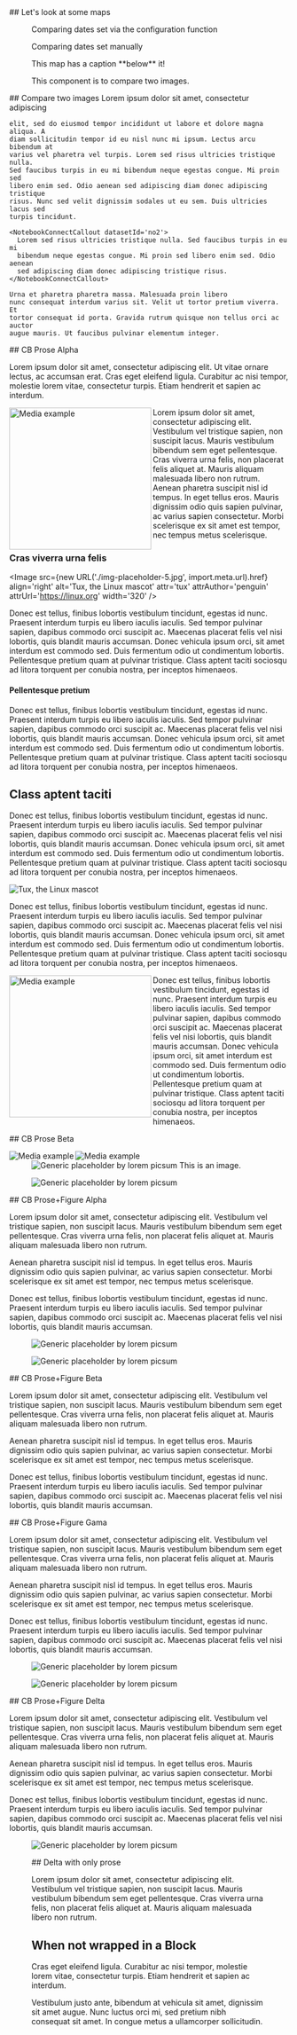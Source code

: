 <Block>
  <Prose>## Let's look at some maps</Prose>
</Block>

<Block type='wide'>
  <Figure>
    <Map
      datasetId='no2'
      layerId='no2-monthly'
      dateTime='2018-03-01'
      isComparing={true}
      compareLabel='Overriding label'
      projectionId='globe'
    />
    <Caption attrAuthor='somebody' attrUrl='https://developmentseed.org'>
      Comparing dates set via the configuration function
    </Caption>
  </Figure>
</Block>

<Block type='wide'>
  <Figure>
    <Map
      datasetId='no2'
      layerId='no2-monthly'
      dateTime='2020-03-01'
      compareDateTime='2018-03-01'
      projectionId='equirectangular'
      allowProjectionChange
      isComparing={true}
    />
    <Caption>Comparing dates set manually</Caption>
  </Figure>
</Block>

<Block type='full'>
  <Figure>
    <Map
      datasetId='nighttime-lights'
      layerId='nightlights-hd-monthly'
      dateTime='2020-03-01'
    />
    <Caption>This map has a caption **below** it!</Caption>
  </Figure>
</Block>

<Block type='full'>
  <Figure>
    <CompareImage
      leftImageSrc='http://via.placeholder.com/256x128?text=left-left'
      leftImageAlt='example left image for compare-image component'
      leftImageLabel='left'
      rightImageSrc='http://via.placeholder.com/256x128?text=right-right'
      rightImageAlt='example right image for compare-image component'
      rightImageLabel='right'
    />
    <Caption
      attrAuthor='Development Seed'
      attrUrl='https://developmentseed.org'
    >
      This component is to compare two images.
    </Caption>
  </Figure>
  <Prose>
    ## Compare two images Lorem ipsum dolor sit amet, consectetur adipiscing

    elit, sed do eiusmod tempor incididunt ut labore et dolore magna aliqua. A
    diam sollicitudin tempor id eu nisl nunc mi ipsum. Lectus arcu bibendum at
    varius vel pharetra vel turpis. Lorem sed risus ultricies tristique nulla.
    Sed faucibus turpis in eu mi bibendum neque egestas congue. Mi proin sed
    libero enim sed. Odio aenean sed adipiscing diam donec adipiscing tristique
    risus. Nunc sed velit dignissim sodales ut eu sem. Duis ultricies lacus sed
    turpis tincidunt.

    <NotebookConnectCallout datasetId='no2'>
      Lorem sed risus ultricies tristique nulla. Sed faucibus turpis in eu mi
      bibendum neque egestas congue. Mi proin sed libero enim sed. Odio aenean
      sed adipiscing diam donec adipiscing tristique risus.
    </NotebookConnectCallout>

    Urna et pharetra pharetra massa. Malesuada proin libero
    nunc consequat interdum varius sit. Velit ut tortor pretium viverra. Et
    tortor consequat id porta. Gravida rutrum quisque non tellus orci ac auctor
    augue mauris. Ut faucibus pulvinar elementum integer.

  </Prose>
</Block>

<Block>
  <Figure>
    <Map
      datasetId='nighttime-lights'
      layerId='nightlights-hd-monthly'
      dateTime='2020-03-01'
    />
  </Figure>
</Block>

<Block>
  <Prose>
## CB Prose Alpha

Lorem ipsum dolor sit amet, consectetur adipiscing elit. Ut vitae ornare lectus, ac accumsan erat. Cras eget eleifend ligula. Curabitur ac nisi tempor, molestie lorem vitae, consectetur turpis. Etiam hendrerit et sapien ac interdum.

<Image
  src='http://via.placeholder.com/256x128?text=align-left'
  alt='Media example'
  align='left'
  attr='tux'
  attrAuthor='penguin'
  attrUrl='https://linux.org'
  width='256'
/>

Lorem ipsum dolor sit amet, consectetur adipiscing elit. Vestibulum
vel tristique sapien, non suscipit lacus. Mauris vestibulum bibendum
sem eget pellentesque. Cras viverra urna felis, non placerat felis
aliquet at. Mauris aliquam malesuada libero non rutrum. Aenean
pharetra suscipit nisl id tempus. In eget tellus eros. Mauris
dignissim odio quis sapien pulvinar, ac varius sapien consectetur.
Morbi scelerisque ex sit amet est tempor, nec tempus metus
scelerisque.

### Cras viverra urna felis

<Image
  src={new URL('./img-placeholder-5.jpg', import.meta.url).href}
  align='right'
  alt='Tux, the Linux mascot'
  attr='tux'
  attrAuthor='penguin'
  attrUrl='https://linux.org'
  width='320'
/>

Donec est tellus, finibus lobortis vestibulum tincidunt, egestas id
nunc. Praesent interdum turpis eu libero iaculis iaculis. Sed tempor
pulvinar sapien, dapibus commodo orci suscipit ac. Maecenas placerat
felis vel nisi lobortis, quis blandit mauris accumsan. Donec
vehicula ipsum orci, sit amet interdum est commodo sed. Duis
fermentum odio ut condimentum lobortis. Pellentesque pretium quam at
pulvinar tristique. Class aptent taciti sociosqu ad litora torquent
per conubia nostra, per inceptos himenaeos.

#### Pellentesque pretium

Donec est tellus, finibus lobortis vestibulum tincidunt, egestas id
nunc. Praesent interdum turpis eu libero iaculis iaculis. Sed tempor
pulvinar sapien, dapibus commodo orci suscipit ac. Maecenas placerat
felis vel nisi lobortis, quis blandit mauris accumsan. Donec
vehicula ipsum orci, sit amet interdum est commodo sed. Duis
fermentum odio ut condimentum lobortis. Pellentesque pretium quam at
pulvinar tristique. Class aptent taciti sociosqu ad litora torquent
per conubia nostra, per inceptos himenaeos.

## Class aptent taciti

Donec est tellus, finibus lobortis vestibulum tincidunt, egestas id
nunc. Praesent interdum turpis eu libero iaculis iaculis. Sed tempor
pulvinar sapien, dapibus commodo orci suscipit ac. Maecenas placerat
felis vel nisi lobortis, quis blandit mauris accumsan. Donec
vehicula ipsum orci, sit amet interdum est commodo sed. Duis
fermentum odio ut condimentum lobortis. Pellentesque pretium quam at
pulvinar tristique. Class aptent taciti sociosqu ad litora torquent
per conubia nostra, per inceptos himenaeos.

<Image
  src='https://picsum.photos/id/107/5760/3840'
  align='center'
  alt='Tux, the Linux mascot'
/>

Donec est tellus, finibus lobortis vestibulum tincidunt, egestas id
nunc. Praesent interdum turpis eu libero iaculis iaculis. Sed tempor
pulvinar sapien, dapibus commodo orci suscipit ac. Maecenas placerat
felis vel nisi lobortis, quis blandit mauris accumsan. Donec
vehicula ipsum orci, sit amet interdum est commodo sed. Duis
fermentum odio ut condimentum lobortis. Pellentesque pretium quam at
pulvinar tristique. Class aptent taciti sociosqu ad litora torquent
per conubia nostra, per inceptos himenaeos.

<Image
  src='http://via.placeholder.com/256x128?text=align-left'
  align='left'
  alt='Media example'
  attr='tux'
  attrAuthor='penguin'
  attrUrl='https://linux.org'
  width='256'
/>

Donec est tellus, finibus lobortis vestibulum tincidunt, egestas id
nunc. Praesent interdum turpis eu libero iaculis iaculis. Sed tempor
pulvinar sapien, dapibus commodo orci suscipit ac. Maecenas placerat
felis vel nisi lobortis, quis blandit mauris accumsan. Donec
vehicula ipsum orci, sit amet interdum est commodo sed. Duis
fermentum odio ut condimentum lobortis. Pellentesque pretium quam at
pulvinar tristique. Class aptent taciti sociosqu ad litora torquent
per conubia nostra, per inceptos himenaeos.

</Prose>
</Block>

<Block type='wide'>
<Prose>
## CB Prose Beta

<Image 
  src="http://via.placeholder.com/1256x328?text=align-left" 
  align="left" 
  alt="Media example"   
  attr="tux" 
  attrAuthor="penguin"
  attrUrl="https://linux.org"
/>
<Image src="http://via.placeholder.com/1256x328?text=align-left" 
  align="left" 
  alt="Media example"   
  attr="tux" 
  attrAuthor="penguin"
  attrUrl="https://linux.org"
/>
</Prose>
</Block>

<Block type='full'>
  <Figure>
    <Image
      src='https://picsum.photos/id/1002/2048/1024'
      alt='Generic placeholder by lorem picsum'
    />
    <Caption attrAuthor='somebody' attrUrl='https://developmentseed.org'>
      This is an image.
    </Caption>
  </Figure>
</Block>

<Block type='wide'>
  <Figure>
    <Image
      src='https://picsum.photos/id/1002/2048/1024'
      alt='Generic placeholder by lorem picsum'
    />
    <Caption attrAuthor='somebody' attrUrl='https://developmentseed.org' />
  </Figure>
</Block>

<Block type='wide'>
  <Figure>
    <Chart
      dataPath='/public/example.csv'
      dateFormat='%m/%d/%Y'
      idKey='County'
      xKey='Test Date'
      yKey='New Positives'
      highlightStart='12/10/2021'
      highlightEnd='01/20/2022'
      highlightLabel='Omicron'
    />
    <Caption attrAuthor='somebody' attrUrl='https://developmentseed.org' />
  </Figure>
</Block>

<Block>
<Prose>
## CB Prose+Figure Alpha
          
Lorem ipsum dolor sit amet, consectetur adipiscing elit. Vestibulum
vel tristique sapien, non suscipit lacus. Mauris vestibulum bibendum
sem eget pellentesque. Cras viverra urna felis, non placerat felis
aliquet at. Mauris aliquam malesuada libero non rutrum.

Aenean pharetra suscipit nisl id tempus. In eget tellus eros. Mauris
dignissim odio quis sapien pulvinar, ac varius sapien consectetur.
Morbi scelerisque ex sit amet est tempor, nec tempus metus
scelerisque.

Donec est tellus, finibus lobortis vestibulum tincidunt, egestas id
nunc. Praesent interdum turpis eu libero iaculis iaculis. Sed tempor
pulvinar sapien, dapibus commodo orci suscipit ac. Maecenas placerat
felis vel nisi lobortis, quis blandit mauris accumsan.

</Prose>
  <Figure>
    <Image
    src='https://picsum.photos/id/1002/2048/1620'
    alt='Generic placeholder by lorem picsum'
    />
    <Caption 
      attrAuthor='somebody' 
      attrUrl='https://developmentseed.org'
    /> 
  </Figure>
</Block>

<Block>
  <Figure>
    <Image
    src='https://picsum.photos/id/1002/2048/1620'
    alt='Generic placeholder by lorem picsum'
    />
    <Caption 
      attrAuthor='somebody' 
      attrUrl='https://developmentseed.org'
    /> 
  </Figure>
  <Prose>
  ## CB Prose+Figure Beta

Lorem ipsum dolor sit amet, consectetur adipiscing elit. Vestibulum
vel tristique sapien, non suscipit lacus. Mauris vestibulum bibendum
sem eget pellentesque. Cras viverra urna felis, non placerat felis
aliquet at. Mauris aliquam malesuada libero non rutrum.

Aenean pharetra suscipit nisl id tempus. In eget tellus eros. Mauris
dignissim odio quis sapien pulvinar, ac varius sapien consectetur.
Morbi scelerisque ex sit amet est tempor, nec tempus metus
scelerisque.

Donec est tellus, finibus lobortis vestibulum tincidunt, egestas id
nunc. Praesent interdum turpis eu libero iaculis iaculis. Sed tempor
pulvinar sapien, dapibus commodo orci suscipit ac. Maecenas placerat
felis vel nisi lobortis, quis blandit mauris accumsan.

  </Prose>

</Block>

<Block type='full'>
  <Prose>
  ## CB Prose+Figure Gama

Lorem ipsum dolor sit amet, consectetur adipiscing elit. Vestibulum
vel tristique sapien, non suscipit lacus. Mauris vestibulum bibendum
sem eget pellentesque. Cras viverra urna felis, non placerat felis
aliquet at. Mauris aliquam malesuada libero non rutrum.

Aenean pharetra suscipit nisl id tempus. In eget tellus eros. Mauris
dignissim odio quis sapien pulvinar, ac varius sapien consectetur.
Morbi scelerisque ex sit amet est tempor, nec tempus metus
scelerisque.

Donec est tellus, finibus lobortis vestibulum tincidunt, egestas id
nunc. Praesent interdum turpis eu libero iaculis iaculis. Sed tempor
pulvinar sapien, dapibus commodo orci suscipit ac. Maecenas placerat
felis vel nisi lobortis, quis blandit mauris accumsan.

  </Prose>
  <Figure>
    <Image
    src='https://picsum.photos/id/1002/2048/1620'
    alt='Generic placeholder by lorem picsum'
    />
    <Caption 
      attrAuthor='somebody' 
      attrUrl='https://developmentseed.org'
    /> 
  </Figure>
</Block>

<Block type='full'>

  <Figure>
    <Image
    src='https://picsum.photos/id/1002/2048/1620'
    alt='Generic placeholder by lorem picsum'
    />
    <Caption 
      attrAuthor='somebody' 
      attrUrl='https://developmentseed.org'
    /> 
  </Figure>
<Prose>
## CB Prose+Figure Delta

Lorem ipsum dolor sit amet, consectetur adipiscing elit. Vestibulum
vel tristique sapien, non suscipit lacus. Mauris vestibulum bibendum
sem eget pellentesque. Cras viverra urna felis, non placerat felis
aliquet at. Mauris aliquam malesuada libero non rutrum.

Aenean pharetra suscipit nisl id tempus. In eget tellus eros. Mauris
dignissim odio quis sapien pulvinar, ac varius sapien consectetur.
Morbi scelerisque ex sit amet est tempor, nec tempus metus
scelerisque.

Donec est tellus, finibus lobortis vestibulum tincidunt, egestas id
nunc. Praesent interdum turpis eu libero iaculis iaculis. Sed tempor
pulvinar sapien, dapibus commodo orci suscipit ac. Maecenas placerat
felis vel nisi lobortis, quis blandit mauris accumsan.

</Prose>
</Block>

<Block type='full'>
  <Figure>
    <Image
      src='https://picsum.photos/id/1002/2048/1620'
      alt='Generic placeholder by lorem picsum'
    />
    <Caption attrAuthor='somebody' attrUrl='https://developmentseed.org' />
  </Figure>
  <Prose />
</Block>

<Block type='full'>
  <Figure />
<Prose>
## Delta with only prose

Lorem ipsum dolor sit amet, consectetur adipiscing elit. Vestibulum
vel tristique sapien, non suscipit lacus. Mauris vestibulum bibendum
sem eget pellentesque. Cras viverra urna felis, non placerat felis
aliquet at. Mauris aliquam malesuada libero non rutrum.

</Prose>
</Block>

## When not wrapped in a Block

Cras eget eleifend ligula. Curabitur ac nisi tempor, molestie lorem vitae, consectetur turpis. Etiam hendrerit et sapien ac interdum.

Vestibulum justo ante, bibendum at vehicula sit amet, dignissim sit amet augue. Nunc luctus orci mi, sed pretium nibh consequat sit amet. In congue metus a ullamcorper sollicitudin.
